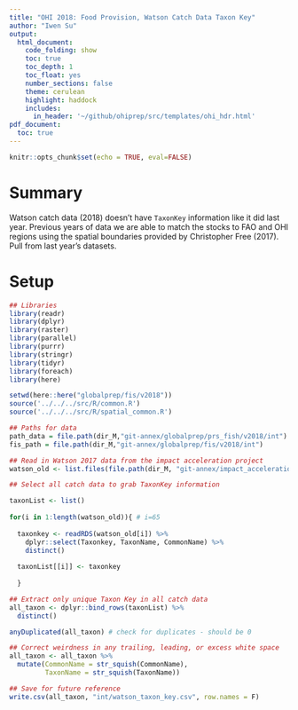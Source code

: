 ```yaml
---
title: "OHI 2018: Food Provision, Watson Catch Data Taxon Key"
author: "Iwen Su"
output: 
  html_document:
    code_folding: show
    toc: true
    toc_depth: 1
    toc_float: yes
    number_sections: false
    theme: cerulean
    highlight: haddock
    includes: 
      in_header: '~/github/ohiprep/src/templates/ohi_hdr.html'
pdf_document:
  toc: true
---
```


```r
knitr::opts_chunk$set(echo = TRUE, eval=FALSE)
```

# Summary

Watson catch data (2018) doesn't have `TaxonKey` information like it did last year. Previous years of data we are able to match the stocks to FAO and OHI regions using the spatial boundaries provided by Christopher Free (2017). Pull from last year's datasets.

# Setup

```r

## Libraries
library(readr)
library(dplyr)
library(raster)
library(parallel)
library(purrr)
library(stringr)
library(tidyr)
library(foreach)
library(here)

setwd(here::here("globalprep/fis/v2018"))
source('../../../src/R/common.R')
source('../../../src/R/spatial_common.R')

## Paths for data
path_data = file.path(dir_M,"git-annex/globalprep/prs_fish/v2018/int")
fis_path = file.path(dir_M,"git-annex/globalprep/fis/v2018/int")

```

```r

## Read in Watson 2017 data from the impact acceleration project
watson_old <- list.files(file.path(dir_M, "git-annex/impact_acceleration/stressors/comm_fish/int/catch_annual_data"), full.names = T)

## Select all catch data to grab TaxonKey information

taxonList <- list()
  
for(i in 1:length(watson_old)){ # i=65
  
  taxonkey <- readRDS(watson_old[i]) %>% 
    dplyr::select(Taxonkey, TaxonName, CommonName) %>%
    distinct()
  
  taxonList[[i]] <- taxonkey
  
  }

## Extract only unique Taxon Key in all catch data
all_taxon <- dplyr::bind_rows(taxonList) %>% 
  distinct()

anyDuplicated(all_taxon) # check for duplicates - should be 0

## Correct weirdness in any trailing, leading, or excess white space
all_taxon <- all_taxon %>% 
  mutate(CommonName = str_squish(CommonName),
         TaxonName = str_squish(TaxonName))

## Save for future reference
write.csv(all_taxon, "int/watson_taxon_key.csv", row.names = F)

```

